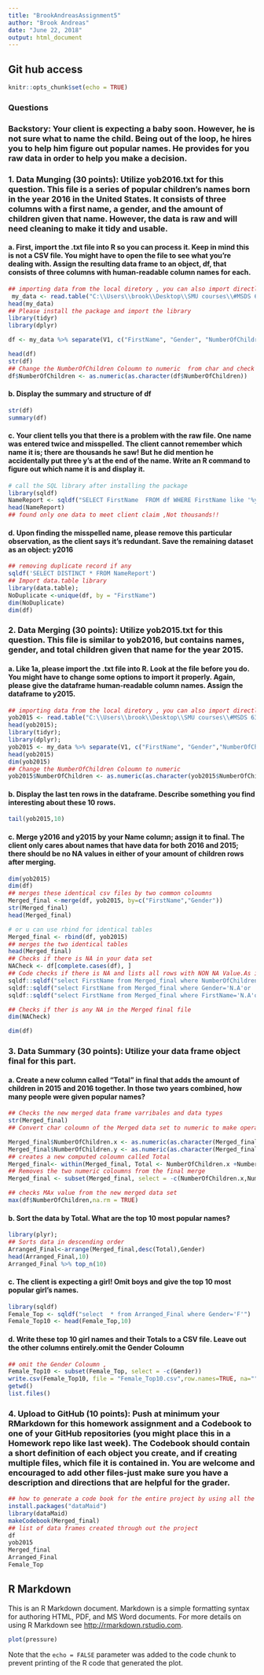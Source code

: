 ---
title: "BrookAndreasAssignment5"
author: "Brook Andreas"
date: "June 22, 2018"
output: html_document
---
## Git hub access 
<!-- https://github.com/brook0616/MSDS6306-Doing-Data-Science-HomeWork-/blob/master/BrookAndreasHomework%205%20.Rmd -->


```{r setup, include=FALSE}
knitr::opts_chunk$set(echo = TRUE)
```
### Questions
### Backstory: Your client is expecting a baby soon.  However, he is not sure what to name the child.  Being out of the loop, he hires you to help him figure out popular names.  He provides for you raw data in order to help you make a decision.
### 1.	Data Munging (30 points): Utilize yob2016.txt for this question. This file is a series of popular children's names born in the year 2016 in the United States.  It consists of three columns with a first name, a gender, and the amount of children given that name.  However, the data is raw and will need cleaning to make it tidy and usable.
#### a.	First, import the .txt file into R so you can process it.  Keep in mind this is not a CSV file.  You might have to open the file to see what you're dealing with.  Assign the resulting data frame to an object, df, that consists of three columns with human-readable column names for each.
```{r}
## importing data from the local diretory , you can also import directly fro the dropbox site using RCurl library 
 my_data <- read.table("C:\\Users\\brook\\Desktop\\SMU courses\\#MSDS 6306 Doing data science\\Homework\\Assignment 05\\yob2016.txt",header = FALSE, sep = " ",fill=FALSE, strip.white=TRUE)
head(my_data)
## Please install the package and import the library 
library(tidyr)
library(dplyr)

df <- my_data %>% separate(V1, c("FirstName", "Gender", "NumberOfChildren"))

head(df)
str(df)
## Change the NumberOfChildren Coloumn to numeric  from char and check str(df)again
df$NumberOfChildren <- as.numeric(as.character(df$NumberOfChildren))
```

#### b.	Display the summary and structure of df
```{r}
str(df)
summary(df)
```
#### c.	Your client tells you that there is a problem with the raw file.  One name was entered twice and misspelled.  The client cannot remember which name it is; there are thousands he saw! But he did mention he accidentally put three y's at the end of the name.  Write an R command to figure out which name it is and display it.


```{r}
# call the SQL library after installing the package 
library(sqldf)
NameReport <- sqldf("SELECT FirstName  FROM df WHERE FirstName like '%yyy' ")
head(NameReport)
## found only one data to meet client claim ,Not thousands!!
```
#### d.	Upon finding the misspelled name, please remove this particular observation, as the client says it's redundant.  Save the remaining dataset as an object: y2016 

```{r}
## removing duplicate record if any 
sqldf('SELECT DISTINCT * FROM NameReport')
## Import data.table library 
library(data.table);
NoDuplicate <-unique(df, by = "FirstName")
dim(NoDuplicate)
dim(df)
```

### 2. Data Merging (30 points): Utilize yob2015.txt for this question.  This file is similar to yob2016, but contains names, gender, and total children given that name for the year 2015.
#### a.	Like 1a, please import the .txt file into R.  Look at the file before you do.  You might have to change some options to import it properly.  Again, please give the dataframe human-readable column names.  Assign the dataframe to y2015.

```{r}
## importing data from the local diretory , you can also import directly fro the dropbox site using RCurl library 
yob2015 <- read.table("C:\\Users\\brook\\Desktop\\SMU courses\\#MSDS 6306 Doing data science\\Homework\\Assignment 05\\yob2015.txt",header = FALSE, sep = " ",fill=FALSE, strip.white=TRUE);
head(yob2015);
library(tidyr);
library(dplyr);
yob2015 <- my_data %>% separate(V1, c("FirstName", "Gender","NumberOfChildren"))
head(yob2015)
dim(yob2015)
## Change the NumberOfChildren Coloumn to numeric 
yob2015$NumberOfChildren <- as.numeric(as.character(yob2015$NumberOfChildren))
```
#### b.	Display the last ten rows in the dataframe.  Describe something you find interesting about these 10 rows.
```{r}
tail(yob2015,10)
```
#### c.	Merge y2016 and y2015 by your Name column; assign it to final.  The client only cares about names that have data for both 2016 and 2015; there should be no NA values in either of your amount of children rows after merging.
```{r}
dim(yob2015)
dim(df)
## merges these identical csv files by two common coloumns 
Merged_final <-merge(df, yob2015, by=c("FirstName","Gender"))
str(Merged_final)
head(Merged_final)

# or u can use rbind for identical tables 
Merged_final <- rbind(df, yob2015)
## merges the two identical tables 
head(Merged_final)
## Checks if there is NA in your data set
NACheck <- df[complete.cases(df), ]
## Code checks if there is NA and lists all rows with NON NA Value.As its dimension is the same as the original data frame , t seems there is no NA 
sqldf::sqldf("select FirstName from Merged_final where NumberOfChildren='N.A'or 'NA'")
sqldf::sqldf("select FirstName from Merged_final where Gender='N.A'or 'NA'")
sqldf::sqldf("select FirstName from Merged_final where FirstName='N.A'or 'NA'")

## Checks if ther is any NA in the Merged final file 
dim(NACheck)

dim(df)

```
### 3.	Data Summary (30 points): Utilize your data frame object final for this part.
#### a.	Create a new column called "Total" in final that adds the amount of children in 2015 and 2016 together.  In those two years combined, how many people were given popular names?



```{r}
## Checks the new merged data frame varribales and data types 
str(Merged_final)
## Convert char coloumn of the Merged data set to numeric to make operations easy 

Merged_final$NumberOfChildren.x <- as.numeric(as.character(Merged_final$NumberOfChildren.x))
Merged_final$NumberOfChildren.y <- as.numeric(as.character(Merged_final$NumberOfChildren.y))
## creates a new computed coloumn called Total 
Merged_final<- within(Merged_final, Total <- NumberOfChildren.x +NumberOfChildren.y)
## Removes the two numeric coloumns from the final merge 
Merged_final <- subset(Merged_final, select = -c(NumberOfChildren.x,NumberOfChildren.y))

## checks MAx value from the new merged data set 
max(df$NumberOfChildren,na.rm = TRUE)

```
#### b.	Sort the data by Total.  What are the top 10 most popular names?

```{r}
library(plyr);
## Sorts data in descending order 
Arranged_Final<-arrange(Merged_final,desc(Total),Gender)
head(Arranged_Final,10)
Arranged_Final %>% top_n(10)
```
#### c.	The client is expecting a girl!  Omit boys and give the top 10 most popular girl's names.

```{r}
library(sqldf)
Female_Top <- sqldf("select  * from Arranged_Final where Gender='F'")
Female_Top10 <- head(Female_Top,10)
```
#### d.	Write these top 10 girl names and their Totals to a CSV file.  Leave out the other columns entirely.omit the Gender Coloumn 
```{r}
## omit the Gender Coloumn , 
Female_Top10 <- subset(Female_Top, select = -c(Gender))
write.csv(Female_Top10, file = "Female_Top10.csv",row.names=TRUE, na="")
getwd()
list.files()

```

### 4.	Upload to GitHub (10 points): Push at minimum your RMarkdown for this homework assignment and a Codebook to one of your GitHub repositories (you might place this in a Homework repo like last week).  The Codebook should contain a short definition of each object you create, and if creating multiple files, which file it is contained in.  You are welcome and encouraged to add other files-just make sure you have a description and directions that are helpful for the grader.

```{r}

## how to generate a code book for the entire project by using all the data frames created through out 
install.packages("dataMaid")
library(dataMaid)
makeCodebook(Merged_final)
## list of data frames created through out the project 
df  
yob2015
Merged_final
Arranged_Final
Female_Top
```

































## R Markdown

This is an R Markdown document. Markdown is a simple formatting syntax for authoring HTML, PDF, and MS Word documents. For more details on using R Markdown see <http://rmarkdown.rstudio.com>.



```{r pressure, echo=FALSE}
plot(pressure)
```

Note that the `echo = FALSE` parameter was added to the code chunk to prevent printing of the R code that generated the plot.
